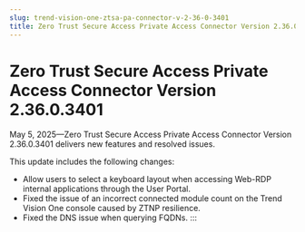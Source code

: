 ```yaml
---
slug: trend-vision-one-ztsa-pa-connector-v-2-36-0-3401
title: Zero Trust Secure Access Private Access Connector Version 2.36.0.3401
---
```

# Zero Trust Secure Access Private Access Connector Version 2.36.0.3401

May 5, 2025—Zero Trust Secure Access Private Access Connector Version 2.36.0.3401 delivers new features and resolved issues.

This update includes the following changes:

- Allow users to select a keyboard layout when accessing Web-RDP internal applications through the User Portal.
- Fixed the issue of an incorrect connected module count on the Trend Vision One console caused by ZTNP resilience.
- Fixed the DNS issue when querying FQDNs.
:::
